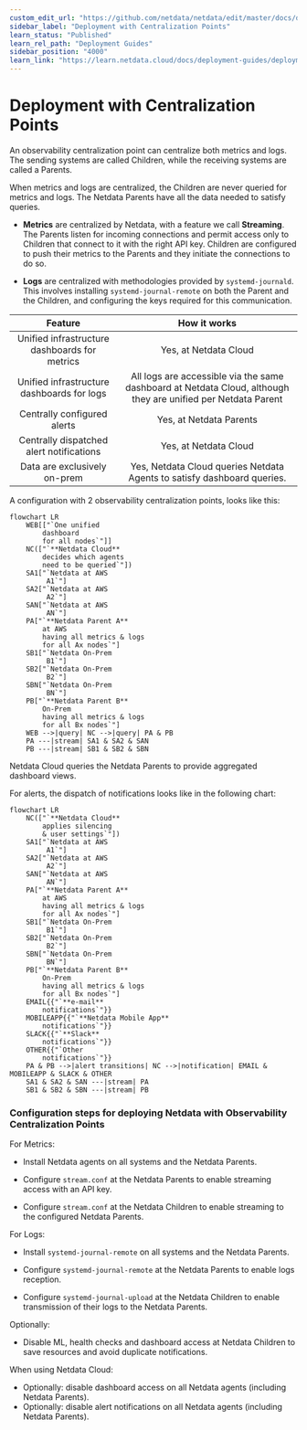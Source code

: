 ```yaml
---
custom_edit_url: "https://github.com/netdata/netdata/edit/master/docs/deployment-guides/deployment-with-centralization-points.md"
sidebar_label: "Deployment with Centralization Points"
learn_status: "Published"
learn_rel_path: "Deployment Guides"
sidebar_position: "4000"
learn_link: "https://learn.netdata.cloud/docs/deployment-guides/deployment-with-centralization-points"
---
```


# Deployment with Centralization Points

An observability centralization point can centralize both metrics and logs. The sending systems are called Children, while the receiving systems are called a Parents.

When metrics and logs are centralized, the Children are never queried for metrics and logs. The Netdata Parents have all the data needed to satisfy queries.

- **Metrics** are centralized by Netdata, with a feature we call **Streaming**. The Parents listen for incoming connections and permit access only to Children that connect to it with the right API key. Children are configured to push their metrics to the Parents and they initiate the connections to do so.

- **Logs** are centralized with methodologies provided by `systemd-journald`. This involves installing `systemd-journal-remote` on both the Parent and the Children, and configuring the keys required for this communication.

|                    Feature                    |                                                 How it works                                                  |
|:---------------------------------------------:|:-------------------------------------------------------------------------------------------------------------:|
| Unified infrastructure dashboards for metrics |                                             Yes, at Netdata Cloud                                             |
|  Unified infrastructure dashboards for logs   | All logs are accessible via the same dashboard at Netdata Cloud, although they are unified per Netdata Parent |
|          Centrally configured alerts          |                                            Yes, at Netdata Parents                                            |
|   Centrally dispatched alert notifications    |                                             Yes, at Netdata Cloud                                             |
|         Data are exclusively on-prem          |                                                 Yes, Netdata Cloud queries Netdata Agents to satisfy dashboard queries.                                                 |

A configuration with 2 observability centralization points, looks like this:

```mermaid
flowchart LR
    WEB[["`One unified
        dashboard
        for all nodes`"]]
    NC(["`**Netdata Cloud**
        decides which agents
        need to be queried`"])
    SA1["`Netdata at AWS
         A1`"]
    SA2["`Netdata at AWS
         A2`"]
    SAN["`Netdata at AWS
         AN`"]
    PA["`**Netdata Parent A**
        at AWS
        having all metrics & logs
        for all Ax nodes`"]
    SB1["`Netdata On-Prem
         B1`"]
    SB2["`Netdata On-Prem
         B2`"]
    SBN["`Netdata On-Prem
         BN`"]
    PB["`**Netdata Parent B**
        On-Prem
        having all metrics & logs
        for all Bx nodes`"]
    WEB -->|query| NC -->|query| PA & PB
    PA ---|stream| SA1 & SA2 & SAN
    PB ---|stream| SB1 & SB2 & SBN 
```

Netdata Cloud queries the Netdata Parents to provide aggregated dashboard views.

For alerts, the dispatch of notifications looks like in the following chart:

```mermaid
flowchart LR
    NC(["`**Netdata Cloud**
        applies silencing
        & user settings`"])
    SA1["`Netdata at AWS
         A1`"]
    SA2["`Netdata at AWS
         A2`"]
    SAN["`Netdata at AWS
         AN`"]
    PA["`**Netdata Parent A**
        at AWS
        having all metrics & logs
        for all Ax nodes`"]
    SB1["`Netdata On-Prem
         B1`"]
    SB2["`Netdata On-Prem
         B2`"]
    SBN["`Netdata On-Prem
         BN`"]
    PB["`**Netdata Parent B**
        On-Prem
        having all metrics & logs
        for all Bx nodes`"]
    EMAIL{{"`**e-mail**
        notifications`"}}
    MOBILEAPP{{"`**Netdata Mobile App**
        notifications`"}}
    SLACK{{"`**Slack**
        notifications`"}}
    OTHER{{"`Other
        notifications`"}}
    PA & PB -->|alert transitions| NC -->|notification| EMAIL & MOBILEAPP & SLACK & OTHER 
    SA1 & SA2 & SAN ---|stream| PA
    SB1 & SB2 & SBN ---|stream| PB 
```

### Configuration steps for deploying Netdata with Observability Centralization Points

For Metrics:

- Install Netdata agents on all systems and the Netdata Parents.

- Configure `stream.conf` at the Netdata Parents to enable streaming access with an API key.

- Configure `stream.conf` at the Netdata Children to enable streaming to the configured Netdata Parents.

For Logs:

- Install `systemd-journal-remote` on all systems and the Netdata Parents.

- Configure `systemd-journal-remote` at the Netdata Parents to enable logs reception.

- Configure `systemd-journal-upload` at the Netdata Children to enable transmission of their logs to the Netdata Parents.

Optionally:

- Disable ML, health checks and dashboard access at Netdata Children to save resources and avoid duplicate notifications.

When using Netdata Cloud:

- Optionally: disable dashboard access on all Netdata agents (including Netdata Parents).
- Optionally: disable alert notifications on all Netdata agents (including Netdata Parents).
